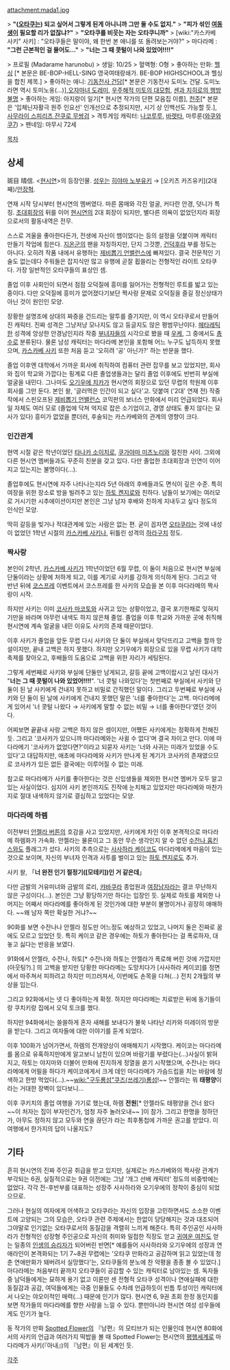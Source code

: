 attachment:mada1.jpg


> '''"([[오타쿠]]는) 되고 싶어서 그렇게 된게 아니니까 그만 둘 수도 없지."'''
> '''"피가 섞인 [[여동생]]이 필요할 리가 없잖냐?"'''
> '''"오타쿠를 비웃는 자는 오타쿠니까"''' 
> [wiki:"카스카베 사키" 사키] : "오타쿠들은 말이야, 왜 한번 본 애니를 또 돌려보는거야?"
> 마다라메 : '''"그런 근본적인 걸 물어도..."'''
> '''"너는 그 때 콧털이 나와 있었어!!!!"'''

> 프로필 (Madarame harunobu)
> 생일: 10/25
> 혈액형: O형
> 좋아하는 만화: [[헬싱]] [* 본문은 BE-BOP-HELL-SING 영국여태랑쇄가. BE-BOP HIGHSCHOOL과 헬싱을 합친 제목.]
> 좋아하는 애니: [[기동전사 건담]][* 본문은 기동전사 도미노 건달. 도미노라면 역시 토미노옹(...)],[[오쟈마녀 도레미]], [[우주해적 미토의 대모험]], [[센과 치히로의 행방불명]]
> 좋아하는 게임: 아지랑이 일기[* 현시연 작가의 단편 모음집 이름], [[천주]][* 본문은 '입체닌자활극 원주 인요선' 인개선으로 추정되지만, 시기 상 인백선도 가능할 듯.], [[사무라이 스피리츠 잔쿠로 무쌍검]]
> 격투게임 캐릭터: [[나코루루]], [[바렛타]], 마루룬([[와쿠와쿠7]])
> 팬네임: 마무시 72세

[[목차]]
== 상세 ==
斑目 晴信. <[[현시연]]>의 등장인물. [[성우]]는 [[히야마 노부유키]] → [오키츠 카즈유키](2대째)/[[안장혁]].

연재 시작 당시부터 현시연의 멤버였다. 마른 몸매와 각진 얼굴, 커다란 안경, 덧니가 특징. [[초대회장]]의 뒤를 이어 [[현시연]]의 2대 회장이 되지만, 별다른 의욕이 없었던지라 회장으로서의 활동내역은 전무.

스스로 겨울을 좋아한다든가, 전생에 자신이 뱀이었다는 등의 설정을 덧붙이며 캐릭터 만들기 작업에 힘쓴다. [[지온]]군의 팬을 자칭하지만, 단지 그것뿐, [[건덕후]]라 부를 정도는 아니다. 오히려 작품 내에서 유행하는 [[제비뽑기 언밸런스]]에 빠져있다.
결국 전문적인 기술도 없는데다 주워들은 잡지식만 많고 유행에 곧잘 휩쓸리는 전형적인 라이트 오타쿠다. 가장 일반적인 오타쿠들의 표상인 셈.

졸업 이후 사회인이 되면서 점점 오덕질에 흥미를 잃어가는 전형적인 루트를 밟고 있는 중이다. 다만 오덕질에 흥미가 없어졌다기보단 짝사랑 문제로 오덕질을 즐길 정신상태가 아닌 것이 원인인 모양.

장황한 설명조에 상대의 짜증을 건드리는 말투를 즐기지만, 이 역시 오타쿠로서 만들어진 캐릭터. 진짜 성격은 그냥저냥 모나지도 않고 둥글지도 않은 평범무난이다. [[헤타레]]틱한 성격에 앙상한 안경남인지라 작중 [[부녀자]]들의 시각으로 봤을 때 [[우케]], 그 중에서도 [[총수]]로 분류된다. 물론 남성 캐릭터는 마다라메 본인을 포함해 어느 누구도 납득하지 못했으며, [[카스카베 사키]] 또한 처음 듣고 '오히려 '공' 아닌가?' 하는 반문을 했다.

졸업 이후엔 대학에서 가까운 회사에 취직하여 컴퓨터 관련 잡무를 보고 있었지만, 회사와 집이 학교와 가깝다는 핑계로 다른 졸업생들과는 달리 졸업 이후에도 빈번히 부실에 얼굴을 내민다. 그나마도 [[오기우에 치카]]가 현시연의 회장으로 있던 무렵의 학원제 이후 회사를 그만 둔다. 본인 왈, '글러먹은 인간이 되고 싶다'고. 덧붙여 ('2대' 연재 전) 작중작에서 스핀오프된 [[제비뽑기 언밸런스]] 코믹판의 보너스 만화에서 미리 언급되었다. 회사 일 자체도 여러 모로 (졸업에 닥쳐 억지로 잡은 소기업이고, 경영 상태도 좋지 않다는 묘사가 있다) 흥미가 없었을 뿐더러, 후술되는 카스카베와의 관계의 영향이 크다.

=== 인간관계 ===
현역 시절 같은 학년이었던 [[타나카 소이치로]], [[쿠가야마 미츠노리]]와 절친한 사이. 그외에 다른 현시연 멤버들과도 꾸준히 친분을 갖고 있다. 다만 졸업한 초대회장과 인연이 이어지고 있는지는 불명이다(…).

졸업후에도 현시연에 자주 나타나는지라 5년 아래의 후배들과도 면식이 깊은 수준. 특히 여장을 위한 장소로 방을 빌려주고 있는 [[하토 켄지로]]와 친하다. 남들이 보기에는 여러모로 거시기한 시추에이션이지만 본인은 그냥 남자 후배와 친하게 지내두고 싶다 정도의 인식인 모양.

딱히 갈등을 빚거나 적대관계에 있는 사람은 없는 편. 굳이 꼽자면 [[오타쿠]]라는 것에 내성이 없었던 1학년 시절의 [[카스카베 사키]]나, 뒤틀린 성격의 [[하라구치]] 정도.

=== 짝사랑 ===
본인이 2학년, [[카스카베 사키]]가 1학년이었던 6월 무렵, 이 둘이 처음으로 현시연 부실에 단둘이라는 상황에 처하게 되고, 이를 계기로 사키를 강하게 의식하게 된다. 그리고 약 반년 뒤에 [[코스프레]] 이벤트에서 코스프레를 한 사키의 모습을 본 이후 마다라메의 짝사랑이 시작.

하지만 사키는 이미 [[코사카 마코토]]와 사귀고 있는 상황이었고, 결국 포기한채로 잊혀지기만을 바라며 아무런 내색도 하지 않은채 졸업. 졸업을 이후 학교와 가까운 곳에 취직해 현시연에 계속 얼굴을 내민 이유도 사키의 존재 때문이었다.

이후 사키가 졸업을 앞둔 무렵 다시 사키와 단 둘이 부실에서 맞닥뜨리고 고백을 할까 망설이지만, 끝내 고백은 하지 못했다. 하지만 오기우에가 회장으로 있을 무렵 사키가 대학축제를 찾아오고, 후배들의 도움으로 고백을 위한 자리가 세팅된다.

그렇게 세번째로 사키와 부실에 단둘만 남게되고, 갈등 끝에 고백이랍시고 날린 대사가 "'''너는 그 때 콧털이 나와 있었어!!!!'''". '너 콧털 나와있다'는  첫번째로 부실에서 사키와 단 둘이 된 날 사키에게 건내지 못하고 비밀로 간직했던 말이다. 그리고 두번째로 부실에 사키와 단 둘이 된 날에 사키에게 건내지 못했던 말은 '너를 좋아한다'는 고백. 마다라메에게 있어서 '너 콧털 나왔다 → 사키에게 말할 수 없는 비밀 → 너를 좋아한다'였던 것이다.

어찌보면 끝끝내 사랑 고백은 하지 않은 셈이지만, 어쨌든 사키에게는 정확하게 전해진 듯. 그리고 '코사카가 있으니까 마다라메와는 사귈 수 없다'며 결국 차이고 만다. 이에 마다라메기 '코사카가 없었다면?'이라고 되묻자 사키는 '너와 사귀는 미래가 있었을 수도 있다'고 대답하지만, 애초에 마다라메와 사키가 만나게 된 계기가 코사카의 존재였으므로 코사카가 있든 없든 결국에는 이루어질 수 없는 미래.

참고로 마다라메가 사키를 좋아한다는 것은 신입생들을 제외한 현시연 멤버가 모두 알고 있는 사실이었다. 심지어 사키 본인까지도 진작에 눈치채고 있었지만 마다라메와 마찬가지로 절대 내색하지 않기로 결심하고 있었다는 모양.

=== 마다라메 하렘 ===
이전부터 [[안젤라 버튼]]의 호감을 사고 있었지만, 사키에게 차인 이후 본격적으로 마다라메 하렘화가 가속화. 안젤라는 물론이고 그 동안 무슨 생각인지 알 수 없던 [[수잔나 홉킨스]]와도 플래그가 섰다. 사키의 추측으로는 [[사사하라 케이코]]도 마다라메에게 마음이 있는 것으로 보이며, 자신의 부녀자 인격과 사투를 벌이고 있는 [[하토 켄지로]]도 추가.

사키 왈, 「'''너 완전 인기 절정기([모테키])인 거 같은데'''」

다만 금발의 거유미녀와 금발의 로리, [[캬바쿠라]] 종업원과 [[여장남자]]라는 결코 무난하지 않은 구성이다(…). 본인은 그냥 황당하기만 하다는 입장인 듯. 실제로 하토를 제외한 나머지는 어째서 마다라메를 좋아하게 된 것인가에 대한 부분이 불명이거나 굉장히 애매하다. ~~왜 남자 쪽만 확실한 거냐?~~

90화를 보면 수잔나나 안젤라 정도만 어느정도 예상하고 있었고, 나머지 둘은 진짜로 꿈에도 모르고 있었던 듯. 특히 케이코 같은 경우에는 하토가 좋아한다는 걸 폭로하자, 대놓고 싫다는 반응을 보였다.

91화에서 안젤라, 수잔나, 하토[* 수잔나와 하토는 안젤라가 폭로해 버린 것에 가깝지만(아웃팅?).] 의 고백을 받지만 당황한 마다라메는 도망치다가 [사사하라 케이코]를 정면에서 마주쳐서 피하려고 하지만 미끄러져서, 이번에도 손목을 다쳐(...) 전치 2개월의 부상을 입는다.

그리고 92화에서는 넷 다 좋아하는게 확정. 하지만 마다라메는 치료받은 뒤에 동기들이랑 쿠치키랑 집에서 오덕 토크를 했다.

하지만 94화에서는 쓸쓸하게 혼자 새해를 보내다가 불쑥 나타난 리카와 미레이의 방문을 받는다. 그리고 여자들에 대한 이야기를 듣게 되었다.

이후 100화가 넘어가면서, 하렘의 전개양상이 애매해지기 시작했다. 케이코는 마다라메를 몸으로 유혹하지만에게 알고보니 남친이 있으며 바람기를 부렸다는(...)사실이 밝혀지고, 하토는 야지마와 더불어 만화에 진지하게 정열을 쏟기 시작했으며, 수잔나는 마다라메에게 어필을 하다가 케이코에게서 크게 데인 마다라메가 가슴드립을 치는 바람에 정색하고 한방 먹었다(...).~~[[wiki:"구두룡섬"쿠즈(쓰레기)룡섬]]!~~ 안젤라는 뭐 '''태평양'''이라는 거대한 장벽이 있다보니...

이후 쿠키치의 졸업 여행을 가기로 했는대, 하렘 '''전원'''[* 안젤라도 태평양을 건너 왔다 ~~이 처자는 집이 부자인건가, 엄청 자주 놀러오내~~ ]이 참가. 그리고 한명을 정하던가, 아무도 정하지 않고 모두와 연을 끊던가 라는 최후통첩에 가까운 권고를 받았다. 이 여행에서 한가지의 답이 나올지도?
== 기타 ==
흔히 현시연의 진짜 주인공 취급을 받고 있지만, 실제로는 카스카베와의 짝사랑 관계가 부각되는 6권, 실질적으로는 9권 이전에는 그냥 '개그 선배 캐릭터' 정도의 비중밖에는 없었다. 각각 전-후반부를 대표하는 성장주 사사하라와 오기우에의 정착이 중심이 되었으므로.

그러나 현실의 여자에게 어색하고 오타쿠라는 자신의 입장을 고민하면서도 소소한 이벤트에 고양되는 그의 모습은, 오타쿠 관련 주제에서는 한없이 당당해지는 것과 대조되어 그야말로 인기없는 오타쿠로서의 동질감을 격렬히 느끼게 해준다. 특히 주인공인 사사하라가 전형적인 성장형 주인공으로 자신의 취미와 밀접한 직장도 얻고 [[오기우에 치카|귀여운 여친]]도 얻는 일종의 [[인생의 승리자]]가 되어버린 반면[* 예를들어 사사하라와 오기우에의 성장과 연애라인이 본격화되는 1기 7~8권 무렵에는 '오타쿠 만화라고 공감하며 읽고 있었는데 청춘 연애만화가 돼버려서 실망했다'는, 오타쿠들의 분노에 찬 악평을 종종 볼 수 있었다.] 마다라메는 처음부터 끝까지 오타쿠들이 공감할 수 있는 캐릭터로 남아있는 셈. 독자들 중 남덕들에게는 묘하게 용기 없고 이론만 센 전형적 오타쿠 성격이나 연애실패에 대한 동질감과 공감, 여덕들에게는 극중 인물들도 수차례 언급하듯이 빈틈 투성이인 캐릭터에서 나오는 야오이적인 매력(…) 때문에 인기가 많다. 현시연 6, 9권 초회 한정 동인지를 보면 작가들의 마다라메를 향한 사랑을 느낄 수 있다. 뿐만아니라 현시연 여성 성우들에게도 인기가 높다. 

동 작가의 만화 [[Spotted Flower]]의 『남편』의 모티브가 되는 인물인데 현시연 80화에서의 사키의 언급과 여러가지 떡밥을 볼 때 Spotted Flower는 현시연의 [[평행세계]]로 마다라메가 사키(『아내』)의 『남편』이 된 세계인 듯.


[[각주]]
